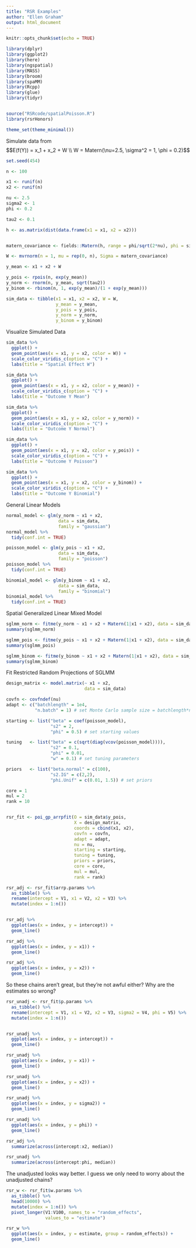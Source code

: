 ```yaml
---
title: "RSR Examples"
author: "Ellen Graham"
output: html_document
---
```


```r
knitr::opts_chunk$set(echo = TRUE)
```


```r
library(dplyr)
library(ggplot2)
library(here)
library(ngspatial)
library(MASS)
library(broom)
library(spaMM)
library(Rcpp)
library(glue)
library(tidyr)


source("RSRcode/spatialPoisson.R")
library(rsrHonors)

theme_set(theme_minimal())
```



Simulate data from $$E(f(Y)) = x_1 + x_2 + W \\ W = Matern(\nu=2.5, \sigma^2 = 1, \phi = 0.2)$$

```r
set.seed(454)

n <- 100

x1 <- runif(n)
x2 <- runif(n)

nu <- 2.5
sigma2 <- 1
phi <- 0.2

tau2 <- 0.1

h <- as.matrix(dist(data.frame(x1 = x1, x2 = x2)))


matern_covariance <- fields::Matern(h, range = phi/sqrt(2*nu), phi = sigma2, smoothness = nu)

W <- mvrnorm(n = 1, mu = rep(0, n), Sigma = matern_covariance)

y_mean <- x1 + x2 + W

y_pois <- rpois(n, exp(y_mean))
y_norm <- rnorm(n, y_mean, sqrt(tau2))
y_binom <- rbinom(n, 1, exp(y_mean)/(1 + exp(y_mean)))

sim_data <- tibble(x1 = x1, x2 = x2, W = W, 
                   y_mean = y_mean,
                   y_pois = y_pois,
                   y_norm = y_norm,
                   y_binom = y_binom)
```


Visualize Simulated Data

```r

sim_data %>%
  ggplot() +
  geom_point(aes(x = x1, y = x2, color = W)) +
  scale_color_viridis_c(option = "C") +
  labs(title = "Spatial Effect W")

sim_data %>%
  ggplot() +
  geom_point(aes(x = x1, y = x2, color = y_mean)) +
  scale_color_viridis_c(option = "C") +
  labs(title = "Outcome Y Mean")

sim_data %>%
  ggplot() +
  geom_point(aes(x = x1, y = x2, color = y_norm)) +
  scale_color_viridis_c(option = "C") +
  labs(title = "Outcome Y Normal")

sim_data %>%
  ggplot() +
  geom_point(aes(x = x1, y = x2, color = y_pois)) +
  scale_color_viridis_c(option = "C") +
  labs(title = "Outcome Y Poisson")

sim_data %>%
  ggplot() +
  geom_point(aes(x = x1, y = x2, color = y_binom)) +
  scale_color_viridis_c(option = "C") +
  labs(title = "Outcome Y Binomial")
```

General Linear Models
```r
normal_model <- glm(y_norm ~ x1 + x2,
                    data = sim_data,
                    family = "gaussian")
normal_model %>%
  tidy(conf.int = TRUE)

poisson_model <- glm(y_pois ~ x1 + x2,
                    data = sim_data,
                    family = "poisson")
poisson_model %>%
  tidy(conf.int = TRUE)

binomial_model <- glm(y_binom ~ x1 + x2,
                    data = sim_data,
                    family = "binomial")
binomial_model %>%
  tidy(conf.int = TRUE)
```

Spatial Generalized Linear Mixed Model

```r
sglmm_norm <- fitme(y_norm ~ x1 + x2 + Matern(1|x1 + x2), data = sim_data, family = gaussian)
summary(sglmm_norm)

sglmm_pois <- fitme(y_pois ~ x1 + x2 + Matern(1|x1 + x2), data = sim_data, family = poisson)
summary(sglmm_pois)

sglmm_binom <- fitme(y_binom ~ x1 + x2 + Matern(1|x1 + x2), data = sim_data, family = binomial)
summary(sglmm_binom)
```

Fit Restricted Random Projections of SGLMM

```r
design_matrix <- model.matrix(~ x1 + x2,
                              data = sim_data)

covfn <- covfndef(nu)
adapt <- c("batchlength" = 1e4,
           "n.batch" = 1) # set Monte Carlo sample size = batchlength*n.batch

starting <- list("beta" = coef(poisson_model),
                 "s2" = 2,
                 "phi" = 0.5) # set starting values

tuning   <- list("beta" = c(sqrt(diag(vcov(poisson_model)))),
                 "s2" = 0.1,
                 "phi" = 0.01,
                 "w" = 0.1) # set tuning parameters

priors   <- list("beta.normal" = c(100),
                 "s2.IG" = c(2,2),
                 "phi.Unif" = c(0.01, 1.5)) # set priors

core = 1
mul = 2
rank = 10


rsr_fit <- poi_gp_arrpfit(O = sim_data$y_pois,
                          X = design_matrix,
                          coords = cbind(x1, x2),
                          covfn = covfn,
                          adapt = adapt,
                          nu = nu,
                          starting = starting,
                          tuning = tuning,
                          priors = priors,
                          core = core,
                          mul = mul,
                          rank = rank)
```

```r
rsr_adj <- rsr_fit$arrp.params %>%
  as_tibble() %>% 
  rename(intercept = V1, x1 = V2, x2 = V3) %>% 
  mutate(index = 1:n())


rsr_adj %>% 
  ggplot(aes(x = index, y = intercept)) +
  geom_line()

rsr_adj %>% 
  ggplot(aes(x = index, y = x1)) +
  geom_line()

rsr_adj %>% 
  ggplot(aes(x = index, y = x2)) +
  geom_line()
```

So these chains aren't great, but they're not awful either? Why are the estimates so wrong?

```r
rsr_unadj <- rsr_fit$p.params %>% 
  as_tibble() %>% 
  rename(intercept = V1, x1 = V2, x2 = V3, sigma2 = V4, phi = V5) %>% 
  mutate(index = 1:n())


rsr_unadj %>% 
  ggplot(aes(x = index, y = intercept)) +
  geom_line()

rsr_unadj %>% 
  ggplot(aes(x = index, y = x1)) +
  geom_line()

rsr_unadj %>% 
  ggplot(aes(x = index, y = x2)) +
  geom_line()

rsr_unadj %>% 
  ggplot(aes(x = index, y = sigma2)) +
  geom_line()

rsr_unadj %>% 
  ggplot(aes(x = index, y = phi)) +
  geom_line()
```

```r
rsr_adj %>% 
  summarize(across(intercept:x2, median))

rsr_unadj %>% 
  summarize(across(intercept:phi, median))
```


The unadjusted looks way better. I guess we only need to worry about the unadjusted chains? 


```r
rsr_w <- rsr_fit$w.params %>% 
  as_tibble() %>% 
  head(10000) %>% 
  mutate(index = 1:n()) %>% 
  pivot_longer(V1:V100, names_to = "random_effects",
               values_to = "estimate")

rsr_w %>% 
  ggplot(aes(x = index, y = estimate, group = random_effects)) +
  geom_line()
```


